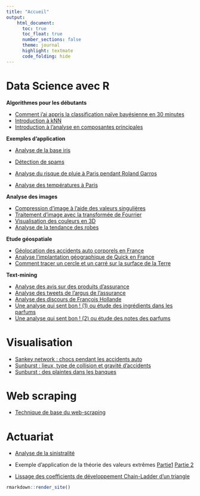 ```yaml
---
title: "Accueil"
output:
    html_document:
      toc: true
      toc_float: true
      number_sections: false
      theme: journal
      highlight: textmate
      code_folding: hide
---
```




# Data Science avec R

**Algorithmes pour les débutants**

- [Comment j'ai appris la classification naïve bayésienne en 30 minutes](machine_learning_r/introduction_classification_naive_bayesienne.html)
- [Introduction à kNN](machine_learning_r/introduction_kNN.html)
- [Introduction à l'analyse en composantes principales](machine_learning_r/introduction_analyse__composantes_principales.html)

**Exemples d'application**

- [Analyse de la base iris](machine_learning_r/analyse_donnees_iris.html)
- [Détection de spams](machine_learning_r/detection_spams.html)

- [Analyse du risque de pluie à Paris pendant Roland Garros](pluie_paris.html)
- [Analyse des températures à Paris](https://fr.linkedin.com/in/kezhanshi)

**Analyse des images**

- [Compression d'image à l'aide des valeurs singulières](machine_learning_r/valeurs_singulières_compression_image.html)
- [Traitement d'image avec la transformée de Fourrier](fft_traitement_image.html)
- [Visualisation des couleurs en 3D](couleurs_3d.html)
- [Analyse de la tendance des robes](https://fr.linkedin.com/in/kezhanshi)


**Etude géospatiale**

- [Géolocation des accidents auto corporels en France](geolocalisation_accidents_auto.html)
- [Analyse l'implantation géographique de Quick en France](implantation_geographique_quick.html)
- [Comment tracer un cercle et un carré sur la surface de la Terre](cercle_carre_sur_terre.html)

**Text-mining**

- [Analyse des avis sur des produits d'assurance](avis_assurance.html)
- [Analyse des tweets de l'argus de l'assurance](twitter_text_mining_argus_assurance.html)
- [Analyse des discours de François Hollande](https://kezhanshi.shinyapps.io/discours_fh)
- [Une analyse qui sent bon ! (1) ou étude des ingrédients dans les parfums ](analyse_parfums_1.html)
- [Une analyse qui sent bon ! (2) ou étude des notes des parfums ](analyse_parfums_2.html)

# Visualisation

- [Sankey network : chocs pendant les accidents auto](chocs_accidents_auto.html)
- [Sunburst : lieux, type de collision et gravité d'accidents](sunburst_accidents_auto.html)
- [Sunburst : des plaintes dans les banques](en/finance_complaints_sunburst.html)

# Web scraping

- [Technique de base du web-scraping](web_scraping.html)

# Actuariat

- [Analyse de la sinistralité](actuariat/sinistre_graves_par_tranche.html)
- Exemple d'application de la théorie des valeurs extrêmes [Partie1](actuariat/sp500_1_presentation.html) [Partie 2](actuariat/sp500_2_calibration_valeurs_extremes.html)

- [Lissage des coefficients de développement Chain-Ladder d'un triangle](lissage_coeff_chainladder.html)

```r
rmarkdown::render_site()
```

